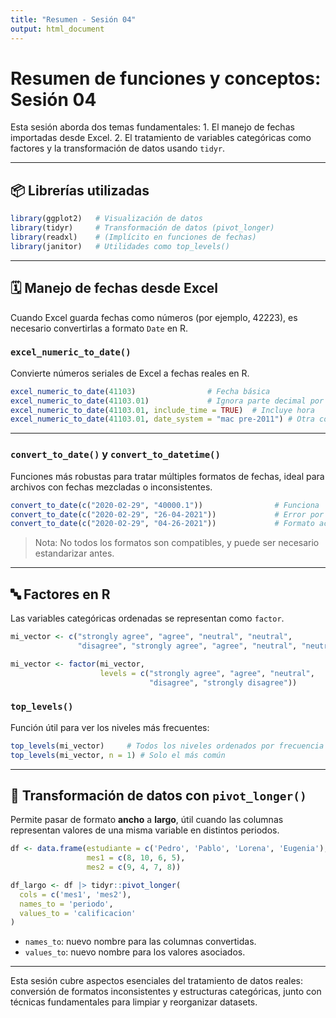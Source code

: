 ```yaml
---
title: "Resumen - Sesión 04"
output: html_document
---
```


# Resumen de funciones y conceptos: Sesión 04

Esta sesión aborda dos temas fundamentales:
1. El manejo de fechas importadas desde Excel.
2. El tratamiento de variables categóricas como factores y la transformación de datos usando `tidyr`.

---

## 📦 Librerías utilizadas

```r
library(ggplot2)   # Visualización de datos
library(tidyr)     # Transformación de datos (pivot_longer)
library(readxl)    # (Implícito en funciones de fechas)
library(janitor)   # Utilidades como top_levels()
```

---

## 🗓 Manejo de fechas desde Excel

Cuando Excel guarda fechas como números (por ejemplo, 42223), es necesario convertirlas a formato `Date` en R.

### `excel_numeric_to_date()`

Convierte números seriales de Excel a fechas reales en R.

```r
excel_numeric_to_date(41103)                # Fecha básica
excel_numeric_to_date(41103.01)             # Ignora parte decimal por defecto
excel_numeric_to_date(41103.01, include_time = TRUE)  # Incluye hora
excel_numeric_to_date(41103.01, date_system = "mac pre-2011") # Otra codificación
```

---

### `convert_to_date()` y `convert_to_datetime()`

Funciones más robustas para tratar múltiples formatos de fechas, ideal para archivos con fechas mezcladas o inconsistentes.

```r
convert_to_date(c("2020-02-29", "40000.1"))                # Funciona
convert_to_date(c("2020-02-29", "26-04-2021"))             # Error por formato
convert_to_date(c("2020-02-29", "04-26-2021"))             # Formato aceptado
```

> Nota: No todos los formatos son compatibles, y puede ser necesario estandarizar antes.

---

## 🔤 Factores en R

Las variables categóricas ordenadas se representan como `factor`.

```r
mi_vector <- c("strongly agree", "agree", "neutral", "neutral", 
               "disagree", "strongly agree", "agree", "neutral", "neutral")

mi_vector <- factor(mi_vector,
                    levels = c("strongly agree", "agree", "neutral", 
                               "disagree", "strongly disagree"))
```

### `top_levels()`

Función útil para ver los niveles más frecuentes:

```r
top_levels(mi_vector)     # Todos los niveles ordenados por frecuencia
top_levels(mi_vector, n = 1) # Solo el más común
```

---

## 🔁 Transformación de datos con `pivot_longer()`

Permite pasar de formato **ancho** a **largo**, útil cuando las columnas representan valores de una misma variable en distintos periodos.

```r
df <- data.frame(estudiante = c('Pedro', 'Pablo', 'Lorena', 'Eugenia'),
                 mes1 = c(8, 10, 6, 5),
                 mes2 = c(9, 4, 7, 8))

df_largo <- df |> tidyr::pivot_longer(
  cols = c('mes1', 'mes2'),
  names_to = 'periodo',
  values_to = 'calificacion'
)
```

- `names_to`: nuevo nombre para las columnas convertidas.
- `values_to`: nuevo nombre para los valores asociados.

---

Esta sesión cubre aspectos esenciales del tratamiento de datos reales: conversión de formatos inconsistentes y estructuras categóricas, junto con técnicas fundamentales para limpiar y reorganizar datasets.
